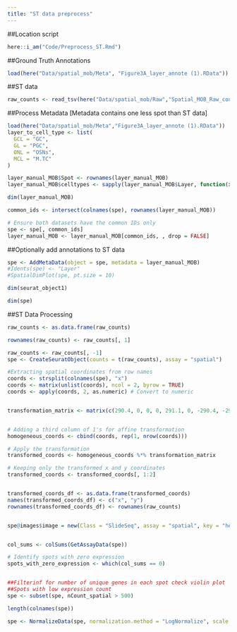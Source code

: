 ```yaml
---
title: "ST data preprocess"
---
```


##Location script 
```r
here::i_am("Code/Preprocess_ST.Rmd")
```

##Ground Truth Annotations
```r
load(here("Data/spatial_mob/Meta", "Figure3A_layer_annote (1).RData"))

```

##ST data
```r
raw_counts <- read_tsv(here("Data/spatial_mob/Raw","Spatial_MOB_Raw_counts.tsv"))
```


##Process Metadata
[Metadata contains one less spot than ST data]
```r
load(here("Data/spatial_mob/Meta","Figure3A_layer_annote (1).RData"))
layer_to_cell_type <- list(
  GCL = "GC",
  GL = "PGC",
  ONL = "OSNs",
  MCL = "M.TC"
)

layer_manual_MOB$Spot <- rownames(layer_manual_MOB)
layer_manual_MOB$celltypes <- sapply(layer_manual_MOB$Layer, function(x) layer_to_cell_type[[x]])

dim(layer_manual_MOB)

common_ids <- intersect(colnames(spe), rownames(layer_manual_MOB))

# Ensure both datasets have the common IDs only
spe <- spe[, common_ids]
layer_manual_MOB <- layer_manual_MOB[common_ids, , drop = FALSE]
```

##Optionally add annotations to ST data 
```r
spe <- AddMetaData(object = spe, metadata = layer_manual_MOB)
#Idents(spe) <- "Layer"
#SpatialDimPlot(spe, pt.size = 10)

dim(seurat_object1)

dim(spe)

```

##ST Data Processing
```r
raw_counts <- as.data.frame(raw_counts)

rownames(raw_counts) <- raw_counts[, 1]

raw_counts <- raw_counts[, -1]
spe <- CreateSeuratObject(counts = t(raw_counts), assay = "spatial")

#Extracting spatial coordinates from row names
coords <- strsplit(colnames(spe), "x")
coords <- matrix(unlist(coords), ncol = 2, byrow = TRUE)
coords <- apply(coords, 2, as.numeric) # Convert to numeric


transformation_matrix <- matrix(c(290.4, 0, 0, 0, 291.1, 0, -290.4, -291.1, 1), nrow = 3, byrow = TRUE)


# Adding a third column of 1's for affine transformation
homogeneous_coords <- cbind(coords, rep(1, nrow(coords)))

# Apply the transformation
transformed_coords <- homogeneous_coords %*% transformation_matrix

# Keeping only the transformed x and y coordinates
transformed_coords <- transformed_coords[, 1:2]


transformed_coords_df <- as.data.frame(transformed_coords)
names(transformed_coords_df) <- c("x", "y")
rownames(transformed_coords_df) <- rownames(raw_counts)


spe@images$image = new(Class = "SlideSeq", assay = "spatial", key = "he_image",coordinates = transformed_coords_df)


col_sums <- colSums(GetAssayData(spe))

# Identify spots with zero expression
spots_with_zero_expression <- which(col_sums == 0)


##Filterinf for number of unique genes in each spot check violin plot 
##Spots with low expression count 
spe <- subset(spe, nCount_spatial > 500)

length(colnames(spe))

spe <- NormalizeData(spe, normalization.method = "LogNormalize", scale.factor = 10000)

```


```r

```

